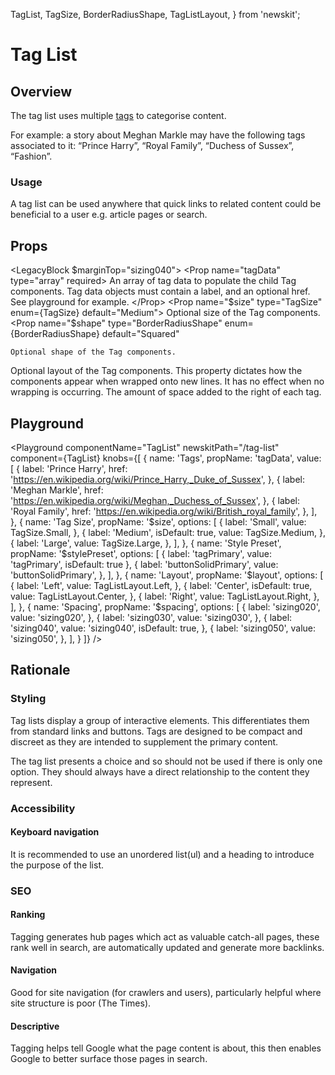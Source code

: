 
  TagList,
  TagSize,
  BorderRadiusShape,
  TagListLayout,
} from 'newskit';


# Tag List

## Overview

The tag list uses multiple [tags](/components/tag) to categorise content.

For example: a story about Meghan Markle may have the following tags associated to it: “Prince Harry”, “Royal Family”, “Duchess of Sussex”, “Fashion”.

### Usage

A tag list can be used anywhere that quick links to related content could be beneficial to a user e.g. article pages or search.

## Props

<LegacyBlock $marginTop="sizing040">
  <Prop name="tagData" type="array" required>
    An array of tag data to populate the child Tag components. Tag data objects
    must contain a label, and an optional href. See playground for example.
  </Prop>
  <Prop name="$size" type="TagSize" enum={TagSize} default="Medium">
    Optional size of the Tag components.
  </Prop>
  <Prop
    name="$shape"
    type="BorderRadiusShape"
    enum={BorderRadiusShape}
    default="Squared"
  >
    Optional shape of the Tag components.
  </Prop>
  <Prop
    name="$layout"
    type="TagListLayout"
    enum={TagListLayout}
    default="Center"
  >
    Optional layout of the Tag components. This property dictates how the
    components appear when wrapped onto new lines. It has no effect when no
    wrapping is occurring.
  </Prop>
  <Prop name="$spacing" type="SizingKeys">
    The amount of space added to the right of each tag.
  </Prop>
</LegacyBlock>

## Playground

<Playground
  componentName="TagList"
  newskitPath="/tag-list"
  component={TagList}
  knobs={[
    {
      name: 'Tags',
      propName: 'tagData',
      value: [
        {
          label: 'Prince Harry',
          href: 'https://en.wikipedia.org/wiki/Prince_Harry,_Duke_of_Sussex',
        },
        {
          label: 'Meghan Markle',
          href: 'https://en.wikipedia.org/wiki/Meghan,_Duchess_of_Sussex',
        },
        {
          label: 'Royal Family',
          href: 'https://en.wikipedia.org/wiki/British_royal_family',
        },
      ],
    },
    {
      name: 'Tag Size',
      propName: '$size',
      options: [
        {
          label: 'Small',
          value: TagSize.Small,
        },
        {
          label: 'Medium',
          isDefault: true,
          value: TagSize.Medium,
        },
        {
          label: 'Large',
          value: TagSize.Large,
        },
      ],
    },
    {
      name: 'Style Preset',
      propName: '$stylePreset',
      options: [
        {
          label: 'tagPrimary',
          value: 'tagPrimary',
          isDefault: true
        },
        {
          label: 'buttonSolidPrimary',
          value: 'buttonSolidPrimary',
        },
      ],
    },
    {
      name: 'Layout',
      propName: '$layout',
      options: [
        {
          label: 'Left',
          value: TagListLayout.Left,
        },
        {
          label: 'Center',
          isDefault: true,
          value: TagListLayout.Center,
        },
        {
          label: 'Right',
          value: TagListLayout.Right,
        },
      ],
    },
    {
      name: 'Spacing',
      propName: '$spacing',
      options: [
        {
          label: 'sizing020',
          value: 'sizing020',
        },
        {
          label: 'sizing030',
          value: 'sizing030',
        },
        {
          label: 'sizing040',
          value: 'sizing040',
          isDefault: true,
        },
        {
          label: 'sizing050',
          value: 'sizing050',
        },
      ],
    }
  ]}
/>

## Rationale

### Styling

Tag lists display a group of interactive elements. This differentiates them from standard links and buttons. Tags are designed to be compact and discreet as they are intended to supplement the primary content.

The tag list presents a choice and so should not be used if there is only one option. They should always have a direct relationship to the content they represent.

### Accessibility

#### Keyboard navigation
It is recommended to use an unordered list(ul) and a heading to introduce the purpose of the list.

### SEO

#### Ranking
Tagging generates hub pages which act as valuable catch-all pages, these rank well in search, are automatically updated and generate more backlinks.

#### Navigation
Good for site navigation (for crawlers and users), particularly helpful where site structure is poor (The Times).

#### Descriptive
Tagging helps tell Google what the page content is about, this then enables Google to better surface those pages in search.

